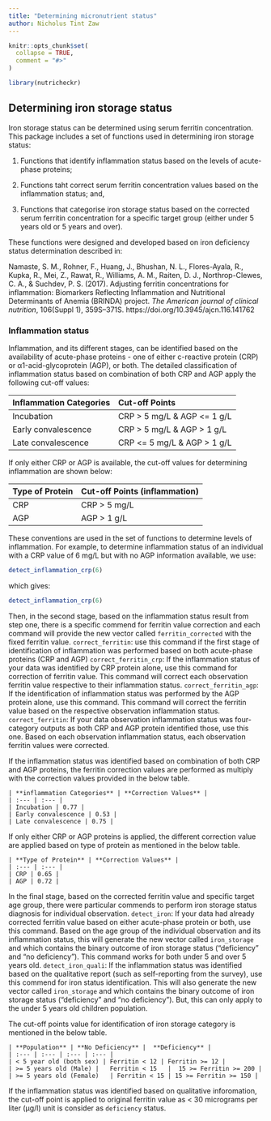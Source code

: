 ```yaml
---
title: "Determining micronutrient status"
author: Nicholus Tint Zaw
---
```


```r
knitr::opts_chunk$set(
  collapse = TRUE,
  comment = "#>"
)
```

```r
library(nutricheckr)
```


## Determining iron storage status

Iron storage status can be determined using serum ferritin concentration. This package includes a set of functions used in determining iron storage status:

1. Functions that identify inflammation status based on the levels of acute-phase proteins;

2. Functions taht correct serum ferritin concentration values based on the inflammation status; and,

3. Functions that categorise iron storage status based on the corrected serum ferritin concentration for a specific target group (either under 5 years old or 5 years and over).

These functions were designed and developed based on iron deficiency status determination described in:

Namaste, S. M., Rohner, F., Huang, J., Bhushan, N. L., Flores-Ayala, R., Kupka, R., Mei, Z., Rawat, R., Williams, A. M., Raiten, D. J., Northrop-Clewes, C. A., & Suchdev, P. S. (2017). Adjusting ferritin concentrations for inflammation: Biomarkers Reflecting Inflammation and Nutritional Determinants of Anemia (BRINDA) project. *The American journal of clinical nutrition*, 106(Suppl 1), 359S–371S. https://doi.org/10.3945/ajcn.116.141762

### Inflammation status

Inflammation, and its different stages, can be identified based on the availability of acute-phase proteins - one of either c-reactive protein (CRP) or α1-acid-glycoprotein (AGP), or both. The detailed classification of inflammation status based on combination of both CRP and AGP apply the following cut-off values:

| **Inflammation Categories** | **Cut-off Points** |
| :--- | :--- |
| Incubation | CRP > 5 mg/L & AGP <= 1 g/L |
| Early convalescence | CRP > 5 mg/L & AGP > 1 g/L |
| Late convalescence | CRP <= 5 mg/L & AGP > 1 g/L |

If only either CRP or AGP is available, the cut-off values for determining inflammation are shown below:

| **Type of Protein** | **Cut-off Points (inflammation)** |
| :--- | :--- |
| CRP | CRP > 5 mg/L |
| AGP | AGP > 1 g/L |

These conventions are used in the set of functions to determine levels of inflammation. For example, to determine inflammation status of an individual with a CRP value of 6 mg/L but with no AGP information available, we use:

```r
detect_inflammation_crp(6)
```

which gives:

```r
detect_inflammation_crp(6)
```

 Then, in the second stage, based on the inflammation status result from step
 one, there is a specific commend for ferritin value correction and each
 command will provide the new vector called `ferritin_corrected` with the
 fixed ferritin value.
  `correct_ferritin`: use this command if the first stage of identification of
  inflammation was performed based on both acute-phase proteins (CRP and AGP)
  `correct_ferritin_crp`: If the inflammation status of your data was
  identified by CRP protein alone, use this command for correction of ferritin
  value. This command will correct each observation ferritin value respective
  to their inflammation status.
  `correct_ferritin_agp`: If the identification of inflammation status was
  performed by the AGP protein alone, use this command. This command will
  correct the ferritin value based on the respective observation inflammation
  status.
  `correct_ferritin`: If your data observation inflammation status was
  four-category outputs as both CRP and AGP protein identified those, use
  this one. Based on each observation inflammation status, each observation
  ferritin values were corrected.

  If the inflammation status was identified based on combination of both CRP
  and AGP proteins, the ferritin correction values are performed as multiply
  with the correction values provided in the below table.

    | **inflammation Categories** | **Correction Values** |
    | :--- | :--- |
    | Incubation | 0.77 |
    | Early convalescence | 0.53 |
    | Late convalescence | 0.75 |

  If only either CRP or AGP proteins is applied, the different correction
  value are applied based on type of protein as mentioned in the below table.

    | **Type of Protein** | **Correction Values** |
    | :--- | :--- |
    | CRP | 0.65 |
    | AGP | 0.72 |


 In the final stage, based on the corrected ferritin value and specific target
 age group, there were particular commends to perform iron storage status
 diagnosis for individual observation.
  `detect_iron`: If your data had already corrected ferritin value based on
  either acute-phase protein or both, use this command. Based on the age group
  of the individual observation and its inflammation status, this will
  generate the new vector called `iron_storage` and which contains the binary
  outcome of iron storage status ("deficiency" and "no deficiency"). This
  command works for both under 5 and over 5 years old.
  `detect_iron_quali`: If the inflammation status was identified based on the
  qualitative report (such as self-reporting from the survey), use this
  commend for iron status identification. This will also generate the new
  vector called `iron_storage` and which contains the binary outcome of
  iron storage status ("deficiency" and "no deficiency"). But, this can only
  apply to the under 5 years old children population.

  The cut-off points value for identification of iron storage category is
  mentioned in the below table.

    | **Population** | **No Deficiency** |	**Deficiency** |
    | :--- | :--- | :--- | :--- |
    | < 5 year old (both sex) |	Ferritin < 12 |	Ferritin >= 12 |
    | >= 5 years old (Male) |	Ferritin < 15	|  15 >= Ferritin >= 200 |
    | >= 5 years old (Female)	| Ferritin < 15	| 15 >= Ferritin >= 150 |

  If the inflammation status was identified based on qualitative inforomation,
  the cut-off point is applied to original ferritin value as < 30 micrograms
  per liter (µg/l) unit is consider as `deficiency` status.

